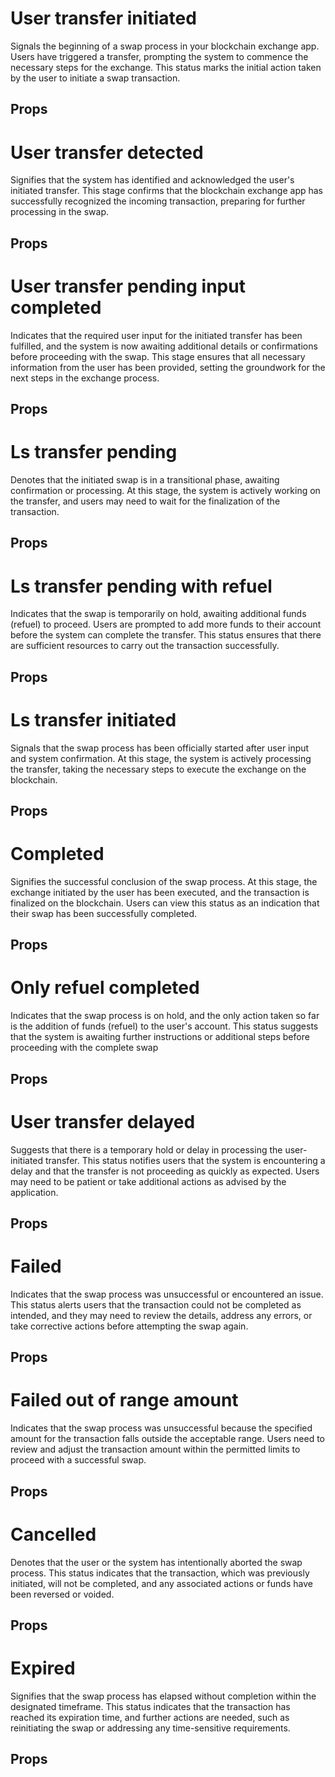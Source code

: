 
<Meta of={ProcessStories} />

# User transfer initiated

Signals the beginning of a swap process in your blockchain exchange app. Users have triggered a transfer, prompting the system to commence the necessary steps for the exchange. This status marks the initial action taken by the user to initiate a swap transaction.

<Canvas of={ProcessStories.UserTransferInitiated} />

## Props

<Controls of={ProcessStories.UserTransferInitiated} />

# User transfer detected

Signifies that the system has identified and acknowledged the user's initiated transfer. This stage confirms that the blockchain exchange app has successfully recognized the incoming transaction, preparing for further processing in the swap.

<Canvas of={ProcessStories.UserTransferDetected} />

## Props

<Controls of={ProcessStories.UserTransferDetected} />

# User transfer pending input completed

Indicates that the required user input for the initiated transfer has been fulfilled, and the system is now awaiting additional details or confirmations before proceeding with the swap. This stage ensures that all necessary information from the user has been provided, setting the groundwork for the next steps in the exchange process.

<Canvas of={ProcessStories.UserTransferPendingInputCompleted} />

## Props

<Controls of={ProcessStories.UserTransferPendingInputCompleted} />

# Ls transfer pending

Denotes that the initiated swap is in a transitional phase, awaiting confirmation or processing. At this stage, the system is actively working on the transfer, and users may need to wait for the finalization of the transaction.

<Canvas of={ProcessStories.LsTransferPending} />

## Props

<Controls of={ProcessStories.LsTransferPending} />

# Ls transfer pending with refuel

Indicates that the swap is temporarily on hold, awaiting additional funds (refuel) to proceed. Users are prompted to add more funds to their account before the system can complete the transfer. This status ensures that there are sufficient resources to carry out the transaction successfully.

<Canvas of={ProcessStories.LsTransferPendingWithRefuel} />

## Props

<Controls of={ProcessStories.LsTransferPendingWithRefuel} />

# Ls transfer initiated

Signals that the swap process has been officially started after user input and system confirmation. At this stage, the system is actively processing the transfer, taking the necessary steps to execute the exchange on the blockchain.

<Canvas of={ProcessStories.LsTransferInitiated} />

## Props

<Controls of={ProcessStories.LsTransferInitiated} />

# Completed

Signifies the successful conclusion of the swap process. At this stage, the exchange initiated by the user has been executed, and the transaction is finalized on the blockchain. Users can view this status as an indication that their swap has been successfully completed.

<Canvas of={ProcessStories.Completed} />

## Props

<Controls of={ProcessStories.Completed} />

# Only refuel completed

Indicates that the swap process is on hold, and the only action taken so far is the addition of funds (refuel) to the user's account. This status suggests that the system is awaiting further instructions or additional steps before proceeding with the complete swap

<Canvas of={ProcessStories.OnlyRefuelCompleted} />

## Props

<Controls of={ProcessStories.OnlyRefuelCompleted} />

# User transfer delayed

Suggests that there is a temporary hold or delay in processing the user-initiated transfer. This status notifies users that the system is encountering a delay and that the transfer is not proceeding as quickly as expected. Users may need to be patient or take additional actions as advised by the application.

<Canvas of={ProcessStories.UserTransferDelayed} />

## Props

<Controls of={ProcessStories.UserTransferDelayed} />

# Failed

Indicates that the swap process was unsuccessful or encountered an issue. This status alerts users that the transaction could not be completed as intended, and they may need to review the details, address any errors, or take corrective actions before attempting the swap again.

<Canvas of={ProcessStories.Failed} />

## Props

<Controls of={ProcessStories.Failed} />

# Failed out of range amount

Indicates that the swap process was unsuccessful because the specified amount for the transaction falls outside the acceptable range. Users need to review and adjust the transaction amount within the permitted limits to proceed with a successful swap.

<Canvas of={ProcessStories.FailedOutOfRangeAmount} />

## Props

<Controls of={ProcessStories.FailedOutOfRangeAmount} />

# Cancelled

Denotes that the user or the system has intentionally aborted the swap process. This status indicates that the transaction, which was previously initiated, will not be completed, and any associated actions or funds have been reversed or voided.

<Canvas of={ProcessStories.Cancelled} />

## Props

<Controls of={ProcessStories.Cancelled} />

# Expired

Signifies that the swap process has elapsed without completion within the designated timeframe. This status indicates that the transaction has reached its expiration time, and further actions are needed, such as reinitiating the swap or addressing any time-sensitive requirements.

<Canvas of={ProcessStories.Expired} />

## Props

<Controls of={ProcessStories.Expired} />
